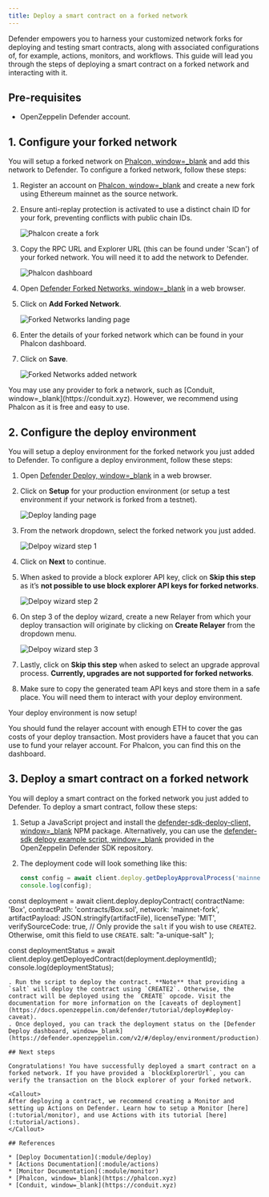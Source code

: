 ```yaml
---
title: Deploy a smart contract on a forked network
---
```


Defender empowers you to harness your customized network forks for deploying and testing smart contracts, along with associated configurations of, for example, actions, monitors, and workflows. This guide will lead you through the steps of deploying a smart contract on a forked network and interacting with it.

## Pre-requisites

* OpenZeppelin Defender account.

## 1. Configure your forked network

You will setup a forked network on [Phalcon, window=_blank](https://phalcon.xyz) and add this network to Defender. To configure a forked network, follow these steps:

1. Register an account on [Phalcon, window=_blank](https://phalcon.xyz) and create a new fork using Ethereum mainnet as the source network.
2. Ensure anti-replay protection is activated to use a distinct chain ID for your fork, preventing conflicts with public chain IDs.

   ![Phalcon create a fork](/defender/tutorial-forked-network-phalcon-create.png)
3. Copy the RPC URL and Explorer URL (this can be found under 'Scan') of your forked network. You will need it to add the network to Defender.

   ![Phalcon dashboard](/defender/tutorial-forked-networks-phalcon-dashboard.png)
4. Open [Defender Forked Networks, window=_blank](https://defender.openzeppelin.com/v2/#/settings/networks/forks) in a web browser.
5. Click on **Add Forked Network**.

   ![Forked Networks landing page](/defender/tutorial-forked-networks-intro.png)
6. Enter the details of your forked network which can be found in your Phalcon dashboard.
7. Click on **Save**.

   ![Forked Networks added network](/defender/tutorial-forked-networks-create.png)

<Callout>
You may use any provider to fork a network, such as [Conduit, window=_blank](https://conduit.xyz). However, we recommend using Phalcon as it is free and easy to use.
</Callout>

## 2. Configure the deploy environment

You will setup a deploy environment for the forked network you just added to Defender. To configure a deploy environment, follow these steps:

1. Open [Defender Deploy, window=_blank](https://defender.openzeppelin.com/v2/#/deploy) in a web browser.
2. Click on **Setup** for your production environment (or setup a test environment if your network is forked from a testnet).

   ![Deploy landing page](/defender/tutorial-forked-networks-deploy-intro.png)
3. From the network dropdown, select the forked network you just added.

   ![Delpoy wizard step 1](/defender/tutorial-forked-networks-deploy-wizard-step1.png)
4. Click on **Next** to continue.
5. When asked to provide a block explorer API key, click on **Skip this step** as it’s **not possible to use block explorer API keys for forked networks**.

   ![Delpoy wizard step 2](/defender/tutorial-forked-networks-deploy-wizard-step2.png)
6. On step 3 of the deploy wizard, create a new Relayer from which your deploy transaction will originate by clicking on **Create Relayer** from the dropdown menu.

   ![Delpoy wizard step 3](/defender/tutorial-forked-networks-deploy-wizard-step3.png)
7. Lastly, click on **Skip this step** when asked to select an upgrade approval process. **Currently, upgrades are not supported for forked networks**.
8. Make sure to copy the generated team API keys and store them in a safe place. You will need them to interact with your deploy environment.

Your deploy environment is now setup!

<Callout>
You should fund the relayer account with enough ETH to cover the gas costs of your deploy transaction. Most providers have a faucet that you can use to fund your relayer account. For Phalcon, you can find this on the dashboard.
</Callout>

## 3. Deploy a smart contract on a forked network

You will deploy a smart contract on the forked network you just added to Defender. To deploy a smart contract, follow these steps:

1. Setup a JavaScript project and install the [defender-sdk-deploy-client, window=_blank](https://www.npmjs.com/package/@openzeppelin/defender-sdk-deploy-client) NPM package. Alternatively, you can use the [defender-sdk delpoy example script, window=_blank](https://github.com/OpenZeppelin/defender-sdk/blob/main/examples/deploy-contract/index.js) provided in the OpenZeppelin Defender SDK repository.
2. The deployment code will look something like this:

   ```js
   const config = await client.deploy.getDeployApprovalProcess('mainnet-fork');
   console.log(config);

const deployment = await client.deploy.deployContract(
    contractName: 'Box',
    contractPath: 'contracts/Box.sol',
    network: 'mainnet-fork',
    artifactPayload: JSON.stringify(artifactFile),
    licenseType: 'MIT',
    verifySourceCode: true,
    // Only provide the `salt` if you wish to use `CREATE2`. Otherwise, omit this field to use `CREATE`.
    salt: "a-unique-salt"
);

const deploymentStatus = await client.deploy.getDeployedContract(deployment.deploymentId);
console.log(deploymentStatus);
```
. Run the script to deploy the contract. **Note** that providing a `salt` will deploy the contract using `CREATE2`. Otherwise, the contract will be deployed using the `CREATE` opcode. Visit the documentation for more information on the [caveats of deployment](https://docs.openzeppelin.com/defender/tutorial/deploy#deploy-caveat).
. Once deployed, you can track the deployment status on the [Defender Deploy dashboard, window=_blank](https://defender.openzeppelin.com/v2/#/deploy/environment/production).

## Next steps

Congratulations! You have successfully deployed a smart contract on a forked network. If you have provided a `blockExplorerUrl`, you can verify the transaction on the block explorer of your forked network.

<Callout>
After deploying a contract, we recommend creating a Monitor and setting up Actions on Defender. Learn how to setup a Monitor [here](:tutorial/monitor), and use Actions with its tutorial [here](:tutorial/actions).
</Callout>

## References

* [Deploy Documentation](:module/deploy)
* [Actions Documentation](:module/actions)
* [Monitor Documentation](:module/monitor)
* [Phalcon, window=_blank](https://phalcon.xyz)
* [Conduit, window=_blank](https://conduit.xyz)
